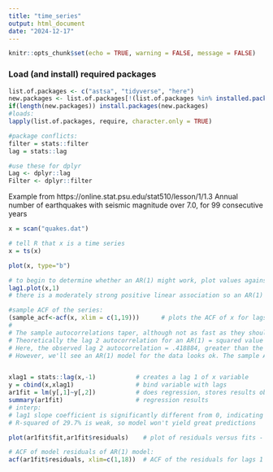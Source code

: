 ```yaml
---
title: "time_series"
output: html_document
date: "2024-12-17"
---
```


```r
knitr::opts_chunk$set(echo = TRUE, warning = FALSE, message = FALSE)
```

### Load (and install) required packages

```r

list.of.packages <- c("astsa", "tidyverse", "here")
new.packages <- list.of.packages[!(list.of.packages %in% installed.packages()[,"Package"])]
if(length(new.packages)) install.packages(new.packages)
#loads:
lapply(list.of.packages, require, character.only = TRUE)

#package conflicts:
filter = stats::filter
lag = stats::lag

#use these for dplyr
Lag <- dplyr::lag     
Filter <- dplyr::filter 
```



Example from https://online.stat.psu.edu/stat510/lesson/1/1.3
Annual number of earthquakes with seismic magnitude over 7.0, for 99 consecutive years

```r

x = scan("quakes.dat")

# tell R that x is a time series
x = ts(x)                  

plot(x, type="b")        

# to begin to determine whether an AR(1) might work, plot values against lag 1 values
lag1.plot(x,1)  
# there is a moderately strong positive linear association so an AR(1) model might be a useful model

#sample ACF of the series:
(sample_acf<-acf(x, xlim = c(1,19)))      # plots the ACF of x for lags 1 to 19
# 
# The sample autocorrelations taper, although not as fast as they should for an AR(1)
# Theoretically the lag 2 autocorrelation for an AR(1) = squared value of lag 1 autocorrelation
# Here, the observed lag 2 autocorrelation = .418884, greater than the squared value of the first lag autocorrelation (.5417332= 0.293). 
# However, we'll see an AR(1) model for the data looks ok. The sample ACF will rarely fit a perfect theoretical pattern.


xlag1 = stats::lag(x,-1)           # creates a lag 1 of x variable
y = cbind(x,xlag1)                 # bind variable with lags
ar1fit = lm(y[,1]~y[,2])           # does regression, stores results object named ar1fit
summary(ar1fit)                    # regression results
# interp:
# lag1 slope coefficient is significantly different from 0, indicating a helpful predictor
# R-squared of 29.7% is weak, so model won't yield great predictions

plot(ar1fit$fit,ar1fit$residuals)    # plot of residuals versus fits - fine

# ACF of model residuals of AR(1) model:
acf(ar1fit$residuals, xlim=c(1,18))  # ACF of the residuals for lags 1 to 18 - fine
```


